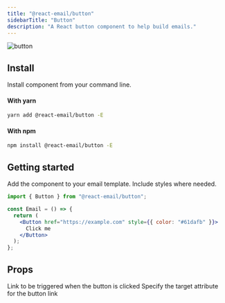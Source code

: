```yaml
---
title: "@react-email/button"
sidebarTitle: "Button"
description: "A React button component to help build emails."
---
```



<img className="rounded-md" src="/images/components/button.png" alt="button" />

## Install

Install component from your command line.

#### With yarn

```sh
yarn add @react-email/button -E
```

#### With npm

```sh
npm install @react-email/button -E
```

## Getting started

Add the component to your email template. Include styles where needed.

```jsx
import { Button } from "@react-email/button";

const Email = () => {
  return (
    <Button href="https://example.com" style={{ color: "#61dafb" }}>
      Click me
    </Button>
  );
};
```

## Props

<ResponseField name="href" type="string" required>
  Link to be triggered when the button is clicked
</ResponseField>

<ResponseField name="target" type="string" default="_blank">
  Specify the target attribute for the button link
</ResponseField>

<Support />

<License />
